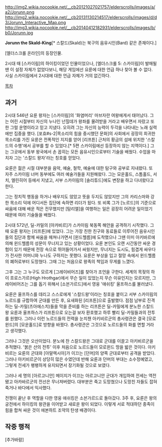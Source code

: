 http://img2.wikia.nocookie.net/__cb20121027021757/elderscrolls/images/a/a2/Jorunn.png
http://img2.wikia.nocookie.net/__cb20131130214517/elderscrolls/images/d/d3/Jorunn_Interactive_Map.png
http://img3.wikia.nocookie.net/__cb20140412182931/elderscrolls/images/b/b0/Jorunn.jpg

'''Jorunn the Skald-King'''[* 스칼드(Skald)는 북구의 음유시인(Bard) 같은 존재이다.]

[엘더스크롤 온라인]의 등장인물.

2시대 때 [스카이림]의 하이킹이었던 인물이었으나, [엘더스크롤 5: 스카이림]이 발매될 땐 이 설정 자체가 없었다보니, 해당 게임에선 요룬에 대한 언급 하나 찾아 볼 수 없다. 사실 스카이림에서 2시대에 대한 언급 자체가 거의 없긴하다.

[[목차]]
== 과거 ==
2시대 546년  요룬 왕자는 [스카이림]의 '화염머리' 마브자란 여왕에게서 태어났다. 그는 어린 시절부터 자신의 누나인 넌힐데가 왕좌를 물려받을 거라고 배우면서 자랐고 또한 그럴 운명이라고 믿고 지냈다. 오히려 그는 자신의 능력이 두각을 나타내는 노래 실력에만 집중을 했다. [포효#s-2|목소리의 힘을 중시했던 문화]의 사회에서 굉장히 희귀한 목소리를 가진 요룬은 전폭적인 지지를 얻어 [리프튼] 근처의 황금의 섬에 위치한 '스칼드의 수행'에서 공부를 할 수 있었다.[* 5편 스카이림에선 등장하지 않는 지역이다.] 그는 그곳에서 동부 왕국에서 손 꼽히는 모든 음유시인으로부터 기술을 배웠다. 수업을 마치자 그는 '스칼드 왕자'라는 칭호를 얻었다.
 
요룬은 젊은 시절 대부분을 음악, 예술, 철학, 예술에 대한 탐구와 공부로 지내왔다. 또 자주 스카이림 너머 동부에도 여러 예술가들을 지원해왔다. 그는 모운홀드, 스톰홀드, 서치, 엘린히어 등에서 지냈고, 서부 스카이림의 [솔리튜드]에도 변장을 하고 다녀왔다고 한다.
 
그는 정치적 행동을 하거나 배우지도 않았고 뜻을 두지도 않았지만 그의 카리스마와 강한 목소리 덕에 어디서든 집단에 속하면 리더가 됬다. 또 비록 그가 [노르드]의 기준으로 싸움에 대해 배운 적은 전무했지만 [탐리엘]을 여행하는 일은 굉장히 어려운 일이었기 때문에 여러 기술들을 배웠다.
 
2시대 572년, 딜-카밀의 [아카비르]가 스카이림 북동쪽 해안을 공격하기 시작했다. 그때 요룬 왕자는 [리프튼]에 있었다. 그는 가장 친한 친구와 동료들로 이루어진 음유시인들의 집단과 함께 싸움을 헤쳐나가면서 [윈드헬름]에 도착했으나 그땐 이미 아키바르에 의해 윈드헬름의 성문이 무너지고 있는 상황이었다. 요룬 본인도 오랜 시간동안 싸운 경험이 있기 때문에 전장 속으로 뛰어들어가서 싸웠지만, 무너지는 도시도, 힘겹게 싸우다가 전사한 어머니와 누나도 구하지는 못했다. 요룬은 부상을 입고 절망 속에서 윈드헬름의 폐허로부터 도망쳤다. 그때 그는 처음으로 왕족의 책임과 무게를 느꼈다.

그후 그는 그 누구도 모르게 [그레이비어즈]를 찾아가 조언을 구한다. 세계의 목젖의 하이 흐로스가르(High Hrothgar)에서 무슨 일이 있었는지 무슨 이유인지는 모르지만, 그레이비어즈는 그를 돕기 위해서 [소븐가르드]에서 영웅 '애쉬킹' 울프하스를 불러냈다.

요룬은 울프하스를 데리고 스스로에게 '스칼드왕'이라는 칭호을 붙이고 서부 스카이림의 노르드를 규합하여 군대를 만든 후, 요새화된 [리프튼]으로 출발했다. 점점 남부로 진격하는 딜-카밀(츠아에스치)들을 막을 준비를 하는 리프튼은 딜-카밀에게 분노한 스칼드왕 요룬과 울프하스가 리프튼으로 오는걸 보자 환호했고 하루 빨리 딜-카밀들과의 전투를 원했다. 그러나 이런 노르드들의 전력을 눈치챈 아키비르군의 총사령관은 결국 [모로윈드]의 [모운홀드]로 방향을 바꿨다. 총사령관은 그것으로 노르드들의 화를 면할 거라고 생각했다.

그러나 그것은 오산이었다. 분노에 찬 스칼드왕은 그대로 군대를 이끌고 아키비르군을 추적했다. '붉은 산의 전투' 이후 처음으로 노르드들이 모로윈드 땅을 밟은 것이다. 아키비르는 요룬의 군대와 [아말렉시아]가 이끄는 [던머]의 양쪽 군대로부터 공격을 받았다. 그러나 아키비르군이 상당히 많은 수였던데 반해 요룬과 던머의 부대는 소수정예였고, 그렇게 전세가 팽팽하게 유지되면서 장기화될 것으로 보였다.
 
그러나 세 명의 [아르고니안] 메이지가 이끄는 아르고니안 군대가 개입하여 전세는 역전됐고 아카바르군의 전선은 무너져버렸다. 대부분은 죽고 도망쳤으나 도망친 자들도 잡혀 죽거나 바다에서 익사했다.

전쟁이 끝난 후 역할을 다한 영웅 애쉬킹은 소븐가르드로 돌아갔다. 3주 후, 요룬은 왕의 궁전에서 하이킹의 왕관을 이어받고 새로운 왕이 되었다. 이렇게 서로 적대하던 종족이 힘을 합쳐 싸운 것이 에본하트 조약의 탄생 배경이다.

== 작중 행적 ==
[추가바람]
